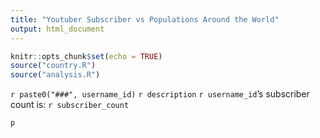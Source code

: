 ```yaml
---
title: "Youtuber Subscriber vs Populations Around the World"
output: html_document
---
```


```r
knitr::opts_chunk$set(echo = TRUE)
source("country.R")
source("analysis.R")
```
`r paste0("###", username_id)` 
`r description`
`r username_id`'s subscriber count is: `r subscriber_count`
```r
p
```

